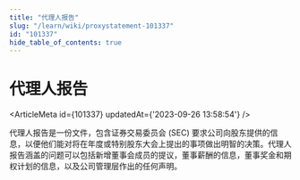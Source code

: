 ```yaml
---
title: "代理人报告"
slug: "/learn/wiki/proxystatement-101337"
id: "101337"
hide_table_of_contents: true
---
```



# 代理人报告

<ArticleMeta id={101337} updatedAt={'2023-09-26 13:58:54'} />
<div className='border-solid border-b border-t-0 my-4 border-[var(--ifm-color-gray-300)]' />

代理人报告是一份文件，包含证券交易委员会 (SEC) 要求公司向股东提供的信息，以便他们能对将在年度或特别股东大会上提出的事项做出明智的决策。代理人报告涵盖的问题可以包括新增董事会成员的提议，董事薪酬的信息，董事奖金和期权计划的信息，以及公司管理层作出的任何声明。
